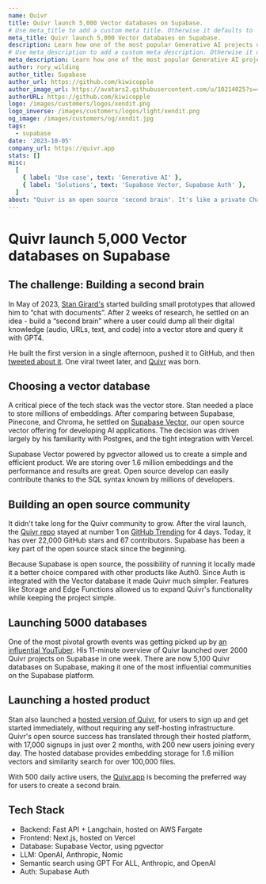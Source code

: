 ```yaml
---
name: Quivr
title: Quivr launch 5,000 Vector databases on Supabase.
# Use meta_title to add a custom meta title. Otherwise it defaults to '{name} | Supabase Customer Stories':
meta_title: Quivr launch 5,000 Vector databases on Supabase.
description: Learn how one of the most popular Generative AI projects uses Supabase as their Vector Store.
# Use meta_description to add a custom meta description. Otherwise it defaults to {description}:
meta_description: Learn how one of the most popular Generative AI projects uses Supabase as their Vector Store.
author: rory_wilding
author_title: Supabase
author_url: https://github.com/kiwicopple
author_image_url: https://avatars2.githubusercontent.com/u/10214025?s=400&u=c6775be2ae667e2acae3ccd347fed62bb3f5b3e7&v=4
authorURL: https://github.com/kiwicopple
logo: /images/customers/logos/xendit.png
logo_inverse: /images/customers/logos/light/xendit.png
og_image: /images/customers/og/xendit.jpg
tags:
  - supabase
date: '2023-10-05'
company_url: https://quivr.app
stats: []
misc:
  [
    { label: 'Use case', text: 'Generative AI' },
    { label: 'Solutions', text: 'Supabase Vector, Supabase Auth' },
  ]
about: "Quivr is an open source 'second brain'. It's like a private ChatGPT, personalized with your own data: you upload your documents and you can then search and ask questions using generative AI."
---
```


# Quivr launch 5,000 Vector databases on Supabase

## The challenge: Building a second brain

In May of 2023, [Stan Girard's](https://twitter.com/_StanGirard) started building small prototypes that allowed him to “chat with documents”. After 2 weeks of research, he settled on an idea - build a “second brain” where a user could dump all their digital knowledge (audio, URLs, text, and code) into a vector store and query it with GPT4.

He built the first version in a single afternoon, pushed it to GitHub, and then [tweeted about it](https://twitter.com/_StanGirard/status/1657021618571313155?s=20). One viral tweet later, and [Quivr](https://github.com/StanGirard/quivr) was born.

## Choosing a vector database

A critical piece of the tech stack was the vector store. Stan needed a place to store millions of embeddings. After comparing between Supabase, Pinecone, and Chroma, he settled on [Supabase Vector](https://supabase.com/vector), our open source vector offering for developing AI applications. The decision was driven largely by his familiarity with Postgres, and the tight integration with Vercel.

<Quote img="caryn-marooney.jpeg" caption="Stan Girard, Founder of Quivr.">
  <p>
    Supabase Vector powered by pgvector allowed us to create a simple and efficient product. We are
    storing over 1.6 million embeddings and the performance and results are great. Open source
    develop can easily contribute thanks to the SQL syntax known by millions of developers.
  </p>
</Quote>

## Building an open source community

It didn't take long for the Quivr community to grow. After the viral launch, the [Quivr repo](https://github.com/StanGirard/quivr) stayed at number 1 on [GitHub Trending](https://github.com/trending) for 4 days. Today, it has over 22,000 GitHub stars and 67 contributors. Supabase has been a key part of the open source stack since the beginning.

<Quote img="caryn-marooney.jpeg" caption="Stan Girard, Founder of Quivr.">
  <p>
    Because Supabase is open source, the possibility of running it locally made it a better choice
    compared with other products like Auth0. Since Auth is integrated with the Vector database it
    made Quivr much simpler. Features like Storage and Edge Functions allowed us to expand Quivr's
    functionality while keeping the project simple.
  </p>
</Quote>

## Launching 5000 databases

One of the most pivotal growth events was getting picked up by [an influential YouTuber](https://www.youtube.com/watch?v=rFEbz93G9U8). His 11-minute overview of Quivr launched over 2000 Quivr projects on Supabase in one week. There are now 5,100 Quivr databases on Supabase, making it one of the most influential communities on the Supabase platform.

## Launching a hosted product

Stan also launched a [hosted version of Quivr](https://www.quivr.app/), for users to sign up and get started immediately, without requiring any self-hosting infrastructure. Quivr's open source success has translated through their hosted platform, with 17,000 signups in just over 2 months, with 200 new users joining every day. The hosted database provides embedding storage for 1.6 million vectors and similarity search for over 100,000 files.

With 500 daily active users, the [Quivr.app](http://Quivr.app) is becoming the preferred way for users to create a second brain.

## Tech Stack

- Backend: Fast API + Langchain, hosted on AWS Fargate
- Frontend: Next.js, hosted on Vercel
- Database: Supabase Vector, using pgvector
- LLM: OpenAI, Anthropic, Nomic
- Semantic search using GPT For ALL, Anthropic, and OpenAI
- Auth: Supabase Auth
